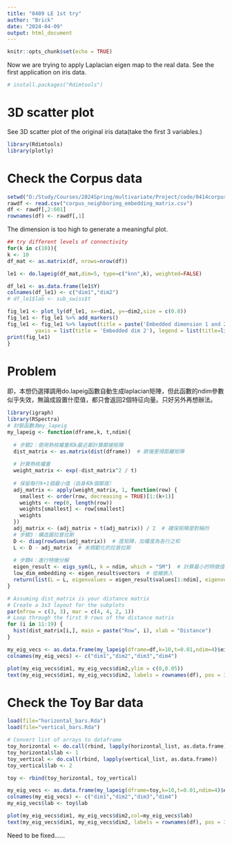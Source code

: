 ```yaml
---
title: "0409 LE 1st try"
author: "Brick"
date: "2024-04-09"
output: html_document
---
```


```r
knitr::opts_chunk$set(echo = TRUE)
```

Now we are trying to apply Laplacian eigen map to the real data. See the first application on iris data. 
```r
# install.packages("Rdimtools")
```

# 3D scatter plot
See 3D scatter plot of the original iris data(take the first 3 variables.)

```r
library(Rdimtools)
library(plotly)
```

# Check the Corpus data

```r
setwd("D:/Study/Courses/2024Spring/multivariate/Project/code/0414corpus")
rawdf <- read.csv("corpus_neighboring_embedding_matrix.csv")
df <- rawdf[,2:601]
rownames(df) <- rawdf[,1]
```

The dimension is too high to generate a meaningful plot.

```r
## try different levels of connectivity
for(k in c(10)){
k <- 10
df_mat <- as.matrix(df, nrows=nrow(df))

le1 <- do.lapeig(df_mat,dim=5, type=c("knn",k), weighted=FALSE)

df_le1 <- as.data.frame(le1$Y)
colnames(df_le1) <- c("dim1","dim2")
# df_le1$lab <- sub_swiss$t

fig_le1 <- plot_ly(df_le1, x=~dim1, y=~dim2,size = c(0.8))
fig_le1 <- fig_le1 %>% add_markers()
fig_le1 <- fig_le1 %>% layout(title = paste('Embedded dimension 1 and 2, k=',k), plot_bgcolor = "#e5ecf6", xaxis = list(title = 'Embedded dim 1'), 
         yaxis = list(title = 'Embedded dim 2'), legend = list(title=list(text='<b> Species of Iris </b>')))
print(fig_le1)
}

```
# Problem
即，本想仍選擇調用do.lapeig函數自動生成laplacian矩陣，但此函數的ndim參數似乎失效，無論成設置什麼值，都只會返回2個特征向量。只好另外再想辦法。


```r
library(igraph)
library(RSpectra)
# 封裝函數為my_lapeig
my_lapeig <- function(dframe,k, t,ndim){
  
  # 步驟2：使用熱核權重和k最近鄰計算鄰接矩陣
  dist_matrix <- as.matrix(dist(dframe))  # 歐幾里得距離矩陣
  
  # 計算熱核權重
  weight_matrix <- exp(-dist_matrix^2 / t)
  
  # 保留每行k+1個最小值（自身和k個鄰居）
  adj_matrix <- apply(weight_matrix, 1, function(row) {
    smallest <- order(row, decreasing = TRUE)[1:(k+1)]
    weights <- rep(0, length(row))
    weights[smallest] <- row[smallest]
    weights
  })
  adj_matrix <- (adj_matrix + t(adj_matrix)) / 2  # 確保矩陣是對稱的
  # 步驟3：構造圖拉普拉斯
  D <- diag(rowSums(adj_matrix))  # 度矩陣，加權度為各行之和
  L <- D - adj_matrix  # 未規範化的拉普拉斯
  
  # 步驟4：進行特徵分解
  eigen_result <- eigs_sym(L, k = ndim, which = "SM")  # 計算最小的特徵值
  low_dim_embedding <- eigen_result$vectors  # 低維嵌入
  return(list(L = L, eigenvalues = eigen_result$values[1:ndim], eigenvectors = low_dim_embedding))
}
```


```r
# Assuming dist_matrix is your distance matrix
# Create a 3x3 layout for the subplots
par(mfrow = c(3, 3), mar = c(4, 4, 2, 1))
# Loop through the first 9 rows of the distance matrix
for (i in 11:19) {
  hist(dist_matrix[i,], main = paste("Row", i), xlab = "Distance")
}
```



```r
my_eig_vecs <- as.data.frame(my_lapeig(dframe=df,k=10,t=0.01,ndim=4)$eigenvectors)
colnames(my_eig_vecs) <- c("dim1","dim2","dim3","dim4")

plot(my_eig_vecs$dim1, my_eig_vecs$dim2,ylim = c(0,0.05))
text(my_eig_vecs$dim1, my_eig_vecs$dim2, labels = rownames(df), pos = 3, cex=0.5)

```


# Check the Toy Bar data

```r
load(file="horizontal_bars.Rda")
load(file="vertical_bars.Rda")

# Convert list of arrays to dataframe
toy_horizontal <- do.call(rbind, lapply(horizontal_list, as.data.frame))
toy_horizontal$lab <- 1
toy_vertical <- do.call(rbind, lapply(vertical_list, as.data.frame))
toy_vertical$lab <- 2

toy <- rbind(toy_horizontal, toy_vertical)
```


```r
my_eig_vecs <- as.data.frame(my_lapeig(dframe=toy,k=10,t=0.01,ndim=4)$eigenvectors)
colnames(my_eig_vecs) <- c("dim1","dim2","dim3","dim4")
my_eig_vecs$lab <- toy$lab

plot(my_eig_vecs$dim1, my_eig_vecs$dim2,col=my_eig_vecs$lab)
text(my_eig_vecs$dim1, my_eig_vecs$dim2, labels = rownames(df), pos = 3, cex=0.5)

```
Need to be fixed......
